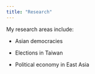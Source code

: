 ---
title: "Research"
---

My research areas include:

-   Asian democracies

-   Elections in Taiwan

-   Political economy in East Asia
